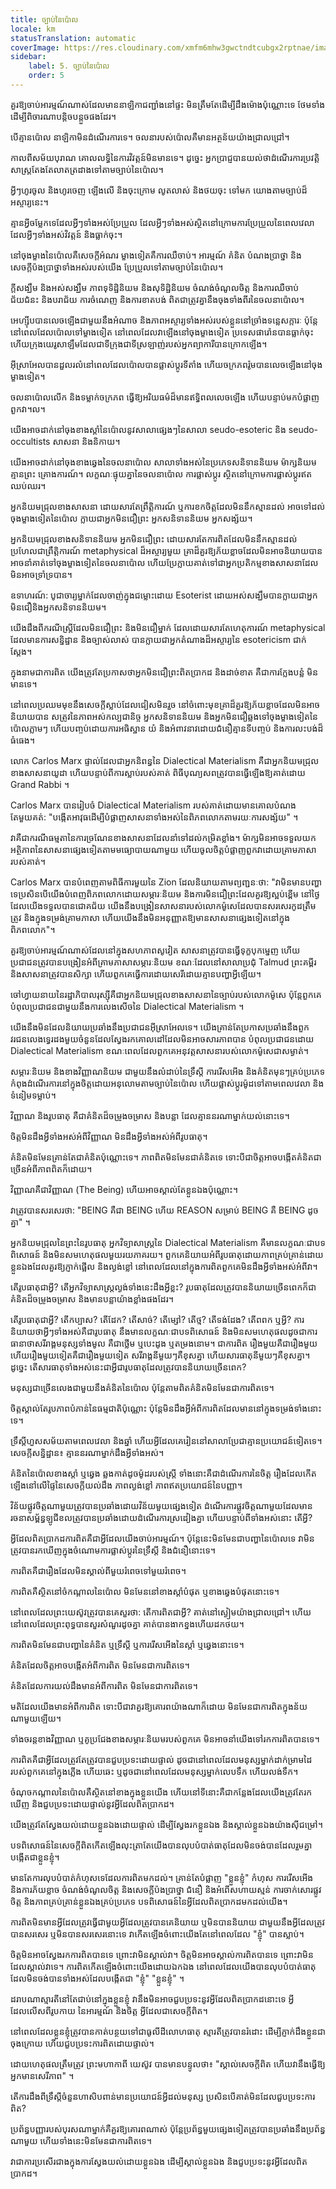```yaml
---
title: ច្បាប់នៃប៉ោល
locale: km
statusTranslation: automatic
coverImage: https://res.cloudinary.com/xmfm6mhw3gwctndtcubgx2rptnae/image/upload/v1741354419/small_cover_la_gran_rebelion_28716e29d2.webp
sidebar:
    label: 5. ច្បាប់នៃប៉ោល
    order: 5
---
```

គួរឱ្យចាប់អារម្មណ៍ណាស់ដែលមាននាឡិកាជញ្ជាំងនៅផ្ទះ មិនត្រឹមតែដើម្បីដឹងម៉ោងប៉ុណ្ណោះទេ ថែមទាំងដើម្បីពិចារណាបន្តិចបន្តួចផងដែរ។

បើគ្មានប៉ោល នាឡិកាមិនដំណើរការទេ។ ចលនារបស់ប៉ោលគឺមានអត្ថន័យយ៉ាងជ្រាលជ្រៅ។

កាលពីសម័យបុរាណ គោលលទ្ធិនៃការវិវត្តន៍មិនមានទេ។ ដូច្នេះ អ្នកប្រាជ្ញបានយល់ថាដំណើរការប្រវត្តិសាស្រ្តតែងតែលាតត្រដាងទៅតាមច្បាប់នៃប៉ោល។

អ្វីៗហូរចូល និងហូរចេញ ឡើងលើ និងចុះក្រោម លូតលាស់ និងថយចុះ ទៅមក យោងតាមច្បាប់ដ៏អស្ចារ្យនេះ។

គ្មានអ្វីចម្លែកទេដែលអ្វីៗទាំងអស់ប្រែប្រួល ដែលអ្វីៗទាំងអស់ស្ថិតនៅក្រោមការប្រែប្រួលនៃពេលវេលា ដែលអ្វីៗទាំងអស់វិវត្តន៍ និងធ្លាក់ចុះ។

នៅចុងម្ខាងនៃប៉ោលគឺសេចក្តីអំណរ ម្ខាងទៀតគឺការឈឺចាប់។ អារម្មណ៍ គំនិត បំណងប្រាថ្នា និងសេចក្តីប៉ងប្រាថ្នាទាំងអស់របស់យើង ប្រែប្រួលទៅតាមច្បាប់នៃប៉ោល។

ក្តីសង្ឃឹម និងអស់សង្ឃឹម ភាពទុទិដ្ឋិនិយម និងសុទិដ្ឋិនិយម ចំណង់ចំណូលចិត្ត និងការឈឺចាប់ ជ័យជំនះ និងបរាជ័យ ការចំណេញ និងការខាតបង់ ពិតជាត្រូវគ្នានឹងចុងទាំងពីរនៃចលនាប៉ោល។

អេហ្ស៊ីបបានលេចឡើងជាមួយនឹងអំណាច និងភាពអស្ចារ្យទាំងអស់របស់ខ្លួននៅច្រាំងទន្លេសក្ការៈ ប៉ុន្តែនៅពេលដែលប៉ោលទៅម្ខាងទៀត នៅពេលដែលវាឡើងនៅចុងម្ខាងទៀត ប្រទេសផារ៉ោនបានធ្លាក់ចុះ ហើយក្រុងយេរូសាឡឹមដែលជាទីក្រុងជាទីស្រឡាញ់របស់អ្នកព្យាការីបានក្រោកឡើង។

អ៊ីស្រាអែលបានដួលរលំនៅពេលដែលប៉ោលបានផ្លាស់ប្តូរទីតាំង ហើយចក្រភពរ៉ូមបានលេចឡើងនៅចុងម្ខាងទៀត។

ចលនាប៉ោលលើក និងទម្លាក់ចក្រភព ធ្វើឱ្យអរិយធម៌ដ៏មានឥទ្ធិពលលេចឡើង ហើយបន្ទាប់មកបំផ្លាញពួកវា។ល។

យើងអាចដាក់នៅចុងខាងស្តាំនៃប៉ោលនូវសាលាផ្សេងៗនៃសាលា seudo-esoteric និង seudo-occultists សាសនា និងនិកាយ។

យើងអាចដាក់នៅចុងខាងឆ្វេងនៃចលនាប៉ោល សាលាទាំងអស់នៃប្រភេទសនិទាននិយម ម៉ាក្សនិយម គ្មានព្រះ គ្រោងការណ៍។ លក្ខណៈផ្ទុយគ្នានៃចលនាប៉ោល ការផ្លាស់ប្តូរ ស្ថិតនៅក្រោមការផ្លាស់ប្តូរឥតឈប់ឈរ។

អ្នកនិយមជ្រុលខាងសាសនា ដោយសារតែព្រឹត្តិការណ៍ ឬការខកចិត្តដែលមិននឹកស្មានដល់ អាចទៅដល់ចុងម្ខាងទៀតនៃប៉ោល ក្លាយជាអ្នកមិនជឿព្រះ អ្នកសនិទាននិយម អ្នកសង្ស័យ។

អ្នកនិយមជ្រុលខាងសនិទាននិយម អ្នកមិនជឿព្រះ ដោយសារតែការពិតដែលមិននឹកស្មានដល់ ប្រហែលជាព្រឹត្តិការណ៍ metaphysical ដ៏អស្ចារ្យមួយ គ្រាដ៏គួរឱ្យភ័យខ្លាចដែលមិនអាចនិយាយបាន អាចនាំគាត់ទៅចុងម្ខាងទៀតនៃចលនាប៉ោល ហើយប្រែក្លាយគាត់ទៅជាអ្នកប្រតិកម្មខាងសាសនាដែលមិនអាចទ្រាំទ្របាន។

ឧទាហរណ៍: បូជាចារ្យម្នាក់ដែលចាញ់ក្នុងជម្លោះដោយ Esoterist ដោយអស់សង្ឃឹមបានក្លាយជាអ្នកមិនជឿនិងអ្នកសនិទាននិយម។

យើងដឹងពីករណីស្ត្រីដែលមិនជឿព្រះ និងមិនជឿម្នាក់ ដែលដោយសារតែហេតុការណ៍ metaphysical ដែលមានការសន្និដ្ឋាន និងច្បាស់លាស់ បានក្លាយជាអ្នកតំណាងដ៏អស្ចារ្យនៃ esotericism ជាក់ស្តែង។

ក្នុងនាមជាការពិត យើងត្រូវតែប្រកាសថាអ្នកមិនជឿព្រះពិតប្រាកដ និងដាច់ខាត គឺជាការក្លែងបន្លំ មិនមានទេ។

នៅពេលប្រឈមមុខនឹងសេចក្តីស្លាប់ដែលជៀសមិនរួច នៅចំពោះមុខគ្រាដ៏គួរឱ្យភ័យខ្លាចដែលមិនអាចនិយាយបាន សត្រូវនៃភាពអស់កល្បជានិច្ច អ្នកសនិទាននិយម និងអ្នកមិនជឿឆ្លងទៅចុងម្ខាងទៀតនៃប៉ោលភ្លាមៗ ហើយបញ្ចប់ដោយការអធិស្ឋាន យំ និងអំពាវនាវដោយជំនឿគ្មានទីបញ្ចប់ និងការលះបង់ដ៏ធំធេង។

លោក Carlos Marx ផ្ទាល់ដែលជាអ្នកនិពន្ធនៃ Dialectical Materialism គឺជាអ្នកនិយមជ្រុលខាងសាសនាយូដា ហើយបន្ទាប់ពីការស្លាប់របស់គាត់ ពិធីបុណ្យសពត្រូវបានធ្វើឡើងឱ្យគាត់ដោយ Grand Rabbi ។

Carlos Marx បានរៀបចំ Dialectical Materialism របស់គាត់ដោយមានគោលបំណងតែមួយគត់: "បង្កើតអាវុធដើម្បីបំផ្លាញសាសនាទាំងអស់នៃពិភពលោកតាមរយៈការសង្ស័យ" ។

វាគឺជាករណីធម្មតានៃការច្រណែនខាងសាសនាដែលនាំទៅដល់កម្រិតខ្លាំង។ ម៉ាក្សមិនអាចទទួលយកអត្ថិភាពនៃសាសនាផ្សេងទៀតតាមមធ្យោបាយណាមួយ ហើយចូលចិត្តបំផ្លាញពួកវាដោយគ្រាមភាសារបស់គាត់។

Carlos Marx បានបំពេញតាមពិធីការមួយនៃ Zion ដែលនិយាយតាមព្យញ្ជនៈថា: "វាមិនមានបញ្ហាទេប្រសិនបើយើងបំពេញពិភពលោកដោយសម្ភារៈនិយម និងការមិនជឿព្រះដែលគួរឱ្យស្អប់ខ្ពើម នៅថ្ងៃដែលយើងទទួលបានជោគជ័យ យើងនឹងបង្រៀនសាសនារបស់លោកម៉ូសេដែលបានសរសេរកូដត្រឹមត្រូវ និងក្នុងទម្រង់គ្រាមភាសា ហើយយើងនឹងមិនអនុញ្ញាតឱ្យមានសាសនាផ្សេងទៀតនៅក្នុងពិភពលោក"។

គួរឱ្យចាប់អារម្មណ៍ណាស់ដែលនៅក្នុងសហភាពសូវៀត សាសនាត្រូវបានធ្វើទុក្ខបុកម្នេញ ហើយប្រជាជនត្រូវបានបង្រៀនអំពីគ្រាមភាសាសម្ភារៈនិយម ខណៈដែលនៅសាលាប្រជុំ Talmud ព្រះគម្ពីរ និងសាសនាត្រូវបានសិក្សា ហើយពួកគេធ្វើការដោយសេរីដោយគ្មានបញ្ហាអ្វីឡើយ។

ចៅហ្វាយនាយនៃរដ្ឋាភិបាលរុស្ស៊ីគឺជាអ្នកនិយមជ្រុលខាងសាសនានៃច្បាប់របស់លោកម៉ូសេ ប៉ុន្តែពួកគេបំពុលប្រជាជនជាមួយនឹងការលេងសើចនៃ Dialectical Materialism ។

យើងនឹងមិនដែលនិយាយប្រឆាំងនឹងប្រជាជនអ៊ីស្រាអែលទេ។ យើងគ្រាន់តែប្រកាសប្រឆាំងនឹងពួកវរជនលេងទ្វេរដងមួយចំនួនដែលស្វែងរកគោលដៅដែលមិនអាចសារភាពបាន បំពុលប្រជាជនដោយ Dialectical Materialism ខណៈពេលដែលពួកគេអនុវត្តសាសនារបស់លោកម៉ូសេជាសម្ងាត់។

សម្ភារៈនិយម និងខាងវិញ្ញាណនិយម ជាមួយនឹងលំដាប់នៃទ្រឹស្តី ការរើសអើង និងគំនិតមុនៗគ្រប់ប្រភេទ កំពុងដំណើរការនៅក្នុងចិត្តដោយអនុលោមតាមច្បាប់នៃប៉ោល ហើយផ្លាស់ប្តូរម៉ូដទៅតាមពេលវេលា និងទំនៀមទម្លាប់។

វិញ្ញាណ និងរូបធាតុ គឺជាគំនិតដ៏ចម្រូងចម្រាស និងបន្លា ដែលគ្មាននរណាម្នាក់យល់នោះទេ។

ចិត្តមិនដឹងអ្វីទាំងអស់អំពីវិញ្ញាណ មិនដឹងអ្វីទាំងអស់អំពីរូបធាតុ។

គំនិតមិនមែនគ្រាន់តែជាគំនិតប៉ុណ្ណោះទេ។ ភាពពិតមិនមែនជាគំនិតទេ ទោះបីជាចិត្តអាចបង្កើតគំនិតជាច្រើនអំពីភាពពិតក៏ដោយ។

វិញ្ញាណគឺជាវិញ្ញាណ (The Being) ហើយអាចស្គាល់តែខ្លួនឯងប៉ុណ្ណោះ។

វាត្រូវបានសរសេរថា: "BEING គឺជា BEING ហើយ REASON សម្រាប់ BEING គឺ BEING ដូចគ្នា" ។

អ្នកនិយមជ្រុលនៃព្រះនៃរូបធាតុ អ្នកវិទ្យាសាស្ត្រនៃ Dialectical Materialism គឺមានលក្ខណៈជាបទពិសោធន៍ និងមិនសមហេតុផលមួយរយភាគរយ។ ពួកគេនិយាយអំពីរូបធាតុដោយភាពគ្រប់គ្រាន់ដោយខ្លួនឯងដែលគួរឱ្យភ្ញាក់ផ្អើល និងល្ងង់ខ្លៅ នៅពេលដែលនៅក្នុងការពិតពួកគេមិនដឹងអ្វីទាំងអស់អំពីវា។

តើរូបធាតុជាអ្វី? តើអ្នកវិទ្យាសាស្ត្រល្ងង់ទាំងនេះដឹងអ្វីខ្លះ? រូបធាតុដែលត្រូវបាននិយាយច្រើនពេកក៏ជាគំនិតដ៏ចម្រូងចម្រាស និងមានបន្លាយ៉ាងខ្លាំងផងដែរ។

តើរូបធាតុជាអ្វី? តើកប្បាស? តើដែក? តើសាច់? តើម្សៅ? តើថ្ម? តើទង់ដែង? តើពពក ឬអ្វី? ការនិយាយថាអ្វីៗទាំងអស់គឺជារូបធាតុ នឹងមានលក្ខណៈជាបទពិសោធន៍ និងមិនសមហេតុផលដូចជាការធានាថាសរីរាង្គមនុស្សទាំងមូល គឺជាថ្លើម ឬបេះដូង ឬតម្រងនោម។ ជាការពិត រឿងមួយគឺជារឿងមួយ ហើយរឿងមួយទៀតគឺជារឿងមួយទៀត សរីរាង្គនីមួយៗគឺខុសគ្នា ហើយសារធាតុនីមួយៗគឺខុសគ្នា។ ដូច្នេះ តើសារធាតុទាំងអស់នេះជាអ្វីជារូបធាតុដែលត្រូវបាននិយាយច្រើនពេក?

មនុស្សជាច្រើនលេងជាមួយនឹងគំនិតនៃប៉ោល ប៉ុន្តែតាមពិតគំនិតមិនមែនជាការពិតទេ។

ចិត្តស្គាល់តែរូបភាពបំភាន់នៃធម្មជាតិប៉ុណ្ណោះ ប៉ុន្តែមិនដឹងអ្វីអំពីការពិតដែលមាននៅក្នុងទម្រង់ទាំងនោះទេ។

ទ្រឹស្តីហួសសម័យតាមពេលវេលា និងឆ្នាំ ហើយអ្វីដែលគេរៀននៅសាលាប្រែជាគ្មានប្រយោជន៍ទៀតទេ។ សេចក្តីសន្និដ្ឋាន៖ គ្មាននរណាម្នាក់ដឹងអ្វីទាំងអស់។

គំនិតនៃប៉ោលខាងស្តាំ ឬឆ្វេង ឆ្លងកាត់ដូចម៉ូដរបស់ស្ត្រី ទាំងនោះគឺជាដំណើរការនៃចិត្ត រឿងដែលកើតឡើងនៅលើផ្ទៃនៃសេចក្តីយល់ដឹង ភាពល្ងង់ខ្លៅ ភាពឥតប្រយោជន៍នៃបញ្ញា។

វិន័យផ្លូវចិត្តណាមួយត្រូវបានប្រឆាំងដោយវិន័យមួយផ្សេងទៀត ដំណើរការផ្លូវចិត្តណាមួយដែលមានរចនាសម្ព័ន្ធឡូជីខលត្រូវបានប្រឆាំងដោយដំណើរការស្រដៀងគ្នា ហើយបន្ទាប់ពីទាំងអស់នោះ តើអ្វី?

អ្វីដែលពិតប្រាកដការពិតគឺជាអ្វីដែលយើងចាប់អារម្មណ៍។ ប៉ុន្តែនេះមិនមែនជាបញ្ហានៃប៉ោលទេ វាមិនត្រូវបានរកឃើញក្នុងចំណោមការផ្លាស់ប្តូរនៃទ្រឹស្តី និងជំនឿនោះទេ។

ការពិតគឺជារឿងដែលមិនស្គាល់ពីមួយរំពេចទៅមួយរំពេច។

ការពិតគឺស្ថិតនៅចំកណ្តាលនៃប៉ោល មិនមែននៅខាងស្តាំបំផុត ឬខាងឆ្វេងបំផុតនោះទេ។

នៅពេលដែលព្រះយេស៊ូវត្រូវបានគេសួរថា: តើការពិតជាអ្វី? គាត់នៅស្ងៀមយ៉ាងជ្រាលជ្រៅ។ ហើយនៅពេលដែលព្រះពុទ្ធបានសួរសំណួរដូចគ្នា គាត់បានងាកខ្នងហើយដកថយ។

ការពិតមិនមែនជាបញ្ហានៃគំនិត ឬទ្រឹស្តី ឬការរើសអើងនៃស្តាំ ឬឆ្វេងនោះទេ។

គំនិតដែលចិត្តអាចបង្កើតអំពីការពិត មិនមែនជាការពិតទេ។

គំនិតដែលការយល់ដឹងមានអំពីការពិត មិនមែនជាការពិតទេ។

មតិដែលយើងមានអំពីការពិត ទោះបីជាវាគួរឱ្យគោរពយ៉ាងណាក៏ដោយ មិនមែនជាការពិតក្នុងន័យណាមួយឡើយ។

ទាំងចរន្តខាងវិញ្ញាណ ឬគូប្រជែងខាងសម្ភារៈនិយមរបស់ពួកគេ មិនអាចនាំយើងទៅរកការពិតបានទេ។

ការពិតគឺជាអ្វីដែលត្រូវតែត្រូវបានជួបប្រទះដោយផ្ទាល់ ដូចជានៅពេលដែលមនុស្សម្នាក់ដាក់ម្រាមដៃរបស់ពួកគេនៅក្នុងភ្លើង ហើយឆេះ ឬដូចជានៅពេលដែលមនុស្សម្នាក់លេបទឹក ហើយលង់ទឹក។

ចំណុចកណ្តាលនៃប៉ោលគឺស្ថិតនៅខាងក្នុងខ្លួនយើង ហើយនៅទីនោះគឺជាកន្លែងដែលយើងត្រូវតែរកឃើញ និងជួបប្រទះដោយផ្ទាល់នូវអ្វីដែលពិតប្រាកដ។

យើងត្រូវតែស្វែងយល់ដោយខ្លួនឯងដោយផ្ទាល់ ដើម្បីស្វែងរកខ្លួនឯង និងស្គាល់ខ្លួនឯងយ៉ាងស៊ីជម្រៅ។

បទពិសោធន៍នៃសេចក្តីពិតកើតឡើងលុះត្រាតែយើងបានលុបបំបាត់ធាតុដែលមិនចង់បានដែលរួមគ្នាបង្កើតជាខ្លួនខ្ញុំ។

មានតែការលុបបំបាត់កំហុសទេដែលការពិតមកដល់។ គ្រាន់តែបំផ្លាញ "ខ្លួនខ្ញុំ" កំហុស ការរើសអើង និងការភ័យខ្លាច ចំណង់ចំណូលចិត្ត និងសេចក្តីប៉ងប្រាថ្នា ជំនឿ និងអំពើសហាយស្មន់ ការចាក់សោរផ្លូវចិត្ត និងភាពគ្រប់គ្រាន់ខ្លួនឯងគ្រប់ប្រភេទ បទពិសោធន៍នៃអ្វីដែលពិតប្រាកដមកដល់យើង។

ការពិតមិនមានអ្វីដែលត្រូវធ្វើជាមួយអ្វីដែលត្រូវបានគេនិយាយ ឬមិនបាននិយាយ ជាមួយនឹងអ្វីដែលត្រូវបានសរសេរ ឬមិនបានសរសេរនោះទេ វាកើតឡើងចំពោះយើងតែនៅពេលដែល "ខ្ញុំ" បានស្លាប់។

ចិត្តមិនអាចស្វែងរកការពិតបានទេ ព្រោះវាមិនស្គាល់វា។ ចិត្តមិនអាចស្គាល់ការពិតបានទេ ព្រោះវាមិនដែលស្គាល់វាទេ។ ការពិតកើតឡើងចំពោះយើងដោយឯកឯង នៅពេលដែលយើងបានលុបបំបាត់ធាតុដែលមិនចង់បានទាំងអស់ដែលបង្កើតជា "ខ្ញុំ" "ខ្លួនខ្ញុំ" ។

ដរាបណាស្មារតីនៅតែជាប់នៅក្នុងខ្លួនខ្ញុំ វានឹងមិនអាចជួបប្រទះនូវអ្វីដែលពិតប្រាកដនោះទេ អ្វីដែលលើសពីរូបកាយ នៃអារម្មណ៍ និងចិត្ត អ្វីដែលជាសេចក្តីពិត។

នៅពេលដែលខ្លួនខ្ញុំត្រូវបានកាត់បន្ថយទៅជាធូលីដីលោហធាតុ ស្មារតីត្រូវបានរំដោះ ដើម្បីភ្ញាក់ដឹងខ្លួនជាចុងក្រោយ ហើយជួបប្រទះការពិតដោយផ្ទាល់។

ដោយហេតុផលត្រឹមត្រូវ ព្រះមហាកាពី យេស៊ូវ បានមានបន្ទូលថា៖ "ស្គាល់សេចក្តីពិត ហើយវានឹងធ្វើឱ្យអ្នកមានសេរីភាព" ។

តើការដឹងពីទ្រឹស្តីចំនួនហាសិបពាន់មានប្រយោជន៍អ្វីដល់មនុស្ស ប្រសិនបើគាត់មិនដែលជួបប្រទះការពិត?

ប្រព័ន្ធបញ្ញារបស់បុរសណាម្នាក់គឺគួរឱ្យគោរពណាស់ ប៉ុន្តែប្រព័ន្ធមួយផ្សេងទៀតត្រូវបានប្រឆាំងនឹងប្រព័ន្ធណាមួយ ហើយទាំងនេះមិនមែនជាការពិតទេ។

វាជាការប្រសើរជាងក្នុងការស្វែងយល់ដោយខ្លួនឯង ដើម្បីស្គាល់ខ្លួនឯង និងជួបប្រទះនូវអ្វីដែលពិតប្រាកដ។


